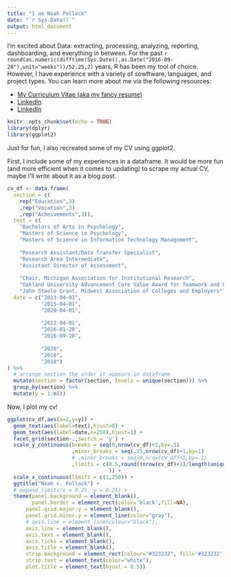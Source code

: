 ```yaml
---
title: "I am Noah Pollock"
date: "`r Sys.Date()`"
output: html_document
---
```


I'm excited about Data: extracting, processing, analyzing, reporting, dashboarding, and everything in between. For the past `r round(as.numeric(difftime(Sys.Date(),as.Date("2016-09-28"),unit="weeks"))/52.25,2)` years, R has been my tool of choice. However, I have experience with a variety of sowftware, languages, and project types. You can learn more about me via the following resources:

* <a href="np_cv.pdf" target="_blank"> My Curriculum Vitae (aka my fancy resume) </a>
* <a href="https://www.linkedin.com/in/noah-pollock-5b5804157/" target="_blank"> LinkedIn </a>
* <a href="https://github.com/ncpollock/" target="_blank"> LinkedIn </a>


```r
knitr::opts_chunk$set(echo = TRUE)
library(dplyr)
library(ggplot2)
```

Just for fun, I also recreated some of my CV using ggplot2.

First, I include some of my experiences in a dataframe. It would be more fun (and more efficient when it comes to updating) to scrape my actual CV, maybe I'll write about it as a blog post.

```r

cv_df <- data.frame(
  section = c(
    rep("Education",3)
    ,rep("Vocation",3)
    ,rep("Acheivements",3)),
  text = c(
    "Bachelors of Arts in Psychology",
    "Masters of Science in Psychology",
    "Masters of Science in Information Technology Management",
    
    "Research Assistant/Data Transfer Specialist",
    "Research Area Intermediate",
    "Assistant Director of Assessment",
    
    "Chair, Michigan Association for Institutional Research",
    "Oakland University Advancement Core Value Award for Teamwork and Community",
    "John Steele Grant, Midwest Association of Colleges and Employers"),
  date = c("2013-04-01",
           "2015-04-01",
           "2020-04-01",
           
           "2012-04-01",
           "2016-01-28",
           "2016-09-28",
           
           "2020",
           "2018",
           "2018")
) %>%
  # arrange section the order it appears in dataframe
  mutate(section = factor(section, levels = unique(section))) %>% 
  group_by(section) %>%
  mutate(y = 1:n())

```

Now, I plot my cv!

```r

ggplot(cv_df,aes(x=1,y=y)) +
  geom_text(aes(label=text),hjust=0) +
  geom_text(aes(label=date,x=250),hjust=1) +
  facet_grid(section~.,switch = 'y') +
  scale_y_continuous(breaks = seq(0,nrow(cv_df)+1,by=.5)
                     ,minor_breaks = seq(.25,nrow(cv_df)+1,by=1)
                     # ,minor_breaks = seq(0,nrow(cv_df)+1,by=.1)
                     ,limits = c(0.5,round((nrow(cv_df)+1)/length(unique(cv_df$section)),1)
                                 )) +
  scale_x_continuous(limits = c(1,250)) +
  ggtitle("Noah c. Pollock") +
  # expand_limits(x = 0.25, y = 0.25) +
  theme(panel.background = element_blank(),
        panel.border = element_rect(color='black',fill=NA),
      panel.grid.major.y = element_blank(),
      panel.grid.minor.y = element_line(color="gray"),
      # axis.line = element_line(colour="black"),
      axis.line = element_blank(),
      axis.text = element_blank(),
      axis.ticks = element_blank(),
      axis.title = element_blank(),
      strip.background = element_rect(colour="#323232", fill='#323232'),
      strip.text = element_text(color="white"),
      plot.title = element_text(hjust = 0.5))
```


